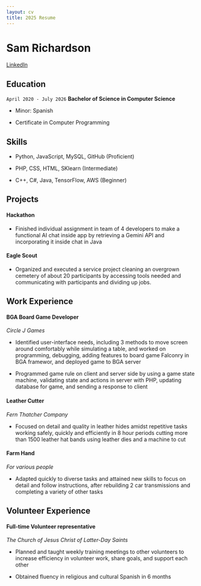 ```yaml
---
layout: cv
title: 2025 Resume
---
```

# Sam Richardson

<div id="webaddress">
<a href="linkedin.com/in/sam-richardson23">LinkedIn</a>
</div>


## Education

`April 2020 - July 2026`
__Bachelor of Science in Computer Science__

- Minor: Spanish

- Certificate in Computer Programming


## Skills

- Python, JavaScript, MySQL, GitHub (Proficient)

- PHP, CSS, HTML, SKlearn (Intermediate)

- C++, C#, Java, TensorFlow, AWS (Beginner)


## Projects

#### Hackathon

- Finished individual assignment in team of 4 developers to make a functional AI chat inside app by retrieving a Gemini API and incorporating it inside chat in Java

#### Eagle Scout

- Organized and executed a service project cleaning an overgrown cemetery of about 20 participants by accessing tools needed and communicating with participants and dividing up jobs.



## Work Experience

#### BGA Board Game Developer
*Circle J Games*

- Identified user-interface needs, including 3 methods to move screen around comfortably while simulating a table, and worked on programming, debugging, adding features to board game Falconry in BGA framewor, and deployed game to BGA server

- Programmed game rule on client and server side by using a game state machine, validating state and actions in server with PHP, updating database for game, and sending a response to client

#### Leather Cutter
*Fern Thatcher Company*

- Focused on detail and quality in leather hides amidst repetitive tasks working safely, quickly and efficiently in 8 hour periods cutting more than 1500 leather hat bands using leather dies and a machine to cut

#### Farm Hand
*For various people*

- Adapted quickly to diverse tasks and attained new skills to focus on detail and follow instructions, after rebuilding 2 car transmissions and completing a variety of other tasks


## Volunteer Experience

#### Full-time Volunteer representative
*The Church of Jesus Christ of Latter-Day Saints*

- Planned and taught weekly training meetings to other volunteers to increase efficiency in volunteer work, share goals, and support each other

- Obtained fluency in religious and cultural Spanish in 6 months



<!-- ### Footer

Last updated: May 2013 -->